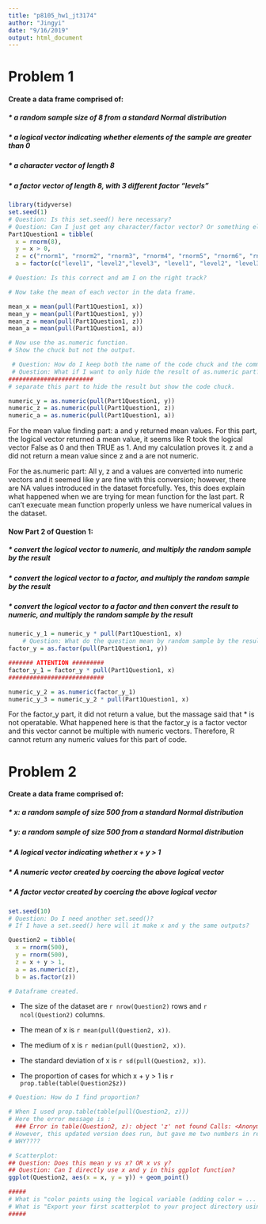 ```yaml
---
title: "p8105_hw1_jt3174"
author: "Jingyi"
date: "9/16/2019"
output: html_document
---
```


# Problem 1

#### Create a data frame comprised of:
##### * a random sample size of 8 from a standard Normal distribution
##### * a logical vector indicating whether elements of the sample are greater than 0
##### * a character vector of length 8
##### * a factor vector of length 8, with 3 different factor “levels”

```r
library(tidyverse)
set.seed(1)
# Question: Is this set.seed() here necessary?
# Question: Can I just get any character/factor vector? Or something else is required?
Part1Question1 = tibble(
  x = rnorm(8),
  y = x > 0,
  z = c("rnorm1", "rnorm2", "rnorm3", "rnorm4", "rnorm5", "rnorm6", "rnorm7", "rnorm8"),
  a = factor(c("level1", "level2","level3", "level1", "level2", "level3", "level1", "level2")))

# Question: Is this correct and am I on the right track?

# Now take the mean of each vector in the data frame.

mean_x = mean(pull(Part1Question1, x))
mean_y = mean(pull(Part1Question1, y))
mean_z = mean(pull(Part1Question1, z))
mean_a = mean(pull(Part1Question1, a))

```



```r

# Now use the as.numeric function.
# Show the chuck but not the output.

 # Question: How do I keep both the name of the code chuck and the command together?
 # Question: What if I want to only hide the result of as.numeric part?
########################
# separate this part to hide the result but show the code chuck.

numeric_y = as.numeric(pull(Part1Question1, y)) 
numeric_z = as.numeric(pull(Part1Question1, z))
numeric_a = as.numeric(pull(Part1Question1, a))

```

For the mean value finding part:
a and y returned mean values.
For this part, the logical vector returned a mean value, it seems like R took the logical vector False as 0 and then TRUE as 1. And my calculation proves it. 
z and a did not return a mean value since z and a are not numeric.

For the as.numeric part:
All y, z and a values are converted into numeric vectors and it seemed like y are fine with this conversion; however, there are NA values introduced in the dataset forcefully.
Yes, this does explain what happened when we are trying for mean function for the last part. R can't execuate mean function properly unless we have numerical values in the dataset.

#### Now Part 2 of Question 1:
##### * convert the logical vector to numeric, and multiply the random sample by the result
##### * convert the logical vector to a factor, and multiply the random sample by the result
##### * convert the logical vector to a factor and then convert the result to numeric, and multiply the random sample by the result


```r


numeric_y_1 = numeric_y * pull(Part1Question1, x)
    # Question: What do the question mean by random sample by the result?
factor_y = as.factor(pull(Part1Question1, y))

####### ATTENTION #########
factor_y_1 = factor_y * pull(Part1Question1, x)
###########################

numeric_y_2 = as.numeric(factor_y_1)
numeric_y_3 = numeric_y_2 * pull(Part1Question1, x)

```

For the factor_y part, it did not return a value, but the massage said that * is not operatable. What happened here is that the factor_y is a factor vector and this vector cannot be multiple with numeric vectors. Therefore, R cannot return any numeric values for this part of code. 

# Problem 2

#### Create a data frame comprised of:
##### * x: a random sample of size 500 from a standard Normal distribution
##### * y: a random sample of size 500 from a standard Normal distribution
##### * A logical vector indicating whether x + y > 1
##### * A numeric vector created by coercing the above logical vector
##### * A factor vector created by coercing the above logical vector

```r

set.seed(10)
# Question: Do I need another set.seed()?
# If I have a set.seed() here will it make x and y the same outputs?

Question2 = tibble(
  x = rnorm(500),
  y = rnorm(500),
  z = x + y > 1,
  a = as.numeric(z),
  b = as.factor(z))

# Dataframe created.

```

* The size of the dataset are `r nrow(Question2)` rows and `r ncol(Question2)` columns.

* The mean of x is `r mean(pull(Question2, x))`.

* The medium of x is `r median(pull(Question2, x))`.

* The standard deviation of x is `r sd(pull(Question2, x))`.

* The proportion of cases for which x + y > 1 is `r prop.table(table(Question2$z)) `

```r
# Question: How do I find proportion?

# When I used prop.table(table(pull(Question2, z)))
# Here the error message is :
  ### Error in table(Question2, z): object 'z' not found Calls: <Anonymous> ... withVisible -> eval -> eval -> prop.table -> pull -> table Execution halted
# However, this updated version does run, but gave me two numbers in return but this should be one only.
# WHY????

# Scatterplot:
## Question: Does this mean y vs x? OR x vs y?
## Question: Can I directly use x and y in this ggplot function?
ggplot(Question2, aes(x = x, y = y)) + geom_point()

#####
# What is "color points using the logical variable (adding color = ... inside of aes in your ggplot code should help). Make a second and third scatterplot that color points using the numeric and factor variables, respectively, and comment on the color scales."
# What is "Export your first scatterplot to your project directory using ggsave."
##### 

```

